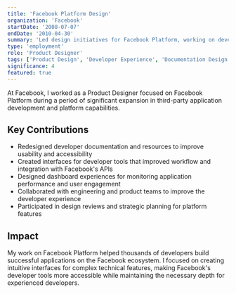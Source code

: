 ```yaml
---
title: 'Facebook Platform Design'
organization: 'Facebook'
startDate: '2008-07-07'
endDate: '2010-04-30'
summary: 'Led design initiatives for Facebook Platform, working on developer tools, documentation interfaces, and improving the overall developer experience.'
type: 'employment'
role: 'Product Designer'
tags: ['Product Design', 'Developer Experience', 'Documentation Design', 'API Design', 'Information Architecture']
significance: 4
featured: true
---
```


At Facebook, I worked as a Product Designer focused on Facebook Platform during a period of significant expansion in third-party application development and platform capabilities.

## Key Contributions

- Redesigned developer documentation and resources to improve usability and accessibility
- Created interfaces for developer tools that improved workflow and integration with Facebook's APIs
- Designed dashboard experiences for monitoring application performance and user engagement
- Collaborated with engineering and product teams to improve the developer experience
- Participated in design reviews and strategic planning for platform features

## Impact

My work on Facebook Platform helped thousands of developers build successful applications on the Facebook ecosystem. I focused on creating intuitive interfaces for complex technical features, making Facebook's developer tools more accessible while maintaining the necessary depth for experienced developers.
